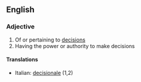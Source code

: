 ==English==

===Adjective===
{{en-adj}}

# Of or pertaining to [[decision]]s
# Having the power or authority to make decisions

====Translations====
{{top}}
*Italian: [[decisionale]] (1,2)
{{mid}}

{{bottom}}